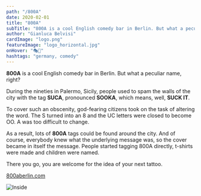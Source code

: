 ```yaml
---
path: "/800A"
date: 2020-02-01
title: "800A"
subTitle: "800A is a cool English comedy bar in Berlin. But what a peculiar name, right?"
author: "Gianluca Belvisi"
cardImage: "logo.png"
featureImage: "logo_horizontal.jpg"
onHover: "🎭🥃"
hashtags: "germany, comedy"
---
```

**800A** is a cool English comedy bar in Berlin. But what a peculiar name, right?

During the nineties in Palermo, Sicily, people used to spam the walls of the city with the tag **SUCA**, pronounced **SOOKA**, which means, well, **SUCK IT**.

To cover such an obscenity, god-fearing citizens took on the task of altering the word. The S turned into an 8 and the UC letters were closed to become OO. A was too difficult to change.

As a result, lots of **800A** tags could be found around the city. And of course, everybody knew what the underlying message was, so the cover became in itself the message. People started tagging 800A directly, t-shirts were made and children were named.

There you go, you are welcome for the idea of your next tattoo.

<a href="https://www.800aberlin.com" target="_blank">800aberlin.com</a>

![Inside](inside.jpg)

